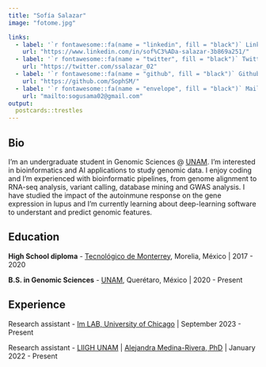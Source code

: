 ```yaml
---
title: "Sofía Salazar"
image: "fotome.jpg"

links:
  - label: '`r fontawesome::fa(name = "linkedin", fill = "black")` LinkedIn'
    url: "https://www.linkedin.com/in/sof%C3%ADa-salazar-3b869a251/"
  - label: '`r fontawesome::fa(name = "twitter", fill = "black")` Twitter'
    url: "https://twitter.com/ssalazar_02"
  - label: '`r fontawesome::fa(name = "github", fill = "black")` Github'
    url: "https://github.com/SophSM/"
  - label: '`r fontawesome::fa(name = "envelope", fill = "black")` Mail'
    url: "mailto:sogusama02@gmail.com"
output:
  postcards::trestles
---
```


## Bio

I'm an undergraduate student in Genomic Sciences @ [UNAM](https://www.unam.mx/). I'm interested in bioinformatics and AI applications to study genomic data. I enjoy coding and I'm experienced with bioinformatic pipelines, from genome alignment to RNA-seq analysis, variant calling, database mining and GWAS analysis. I have studied the impact of the autoinmune response on the gene expression in lupus and I'm currently learning about deep-learning software to understant and predict genomic features.

## Education

**High School diploma** - [Tecnológico de Monterrey](https://tec.mx/), Morelia, México | 2017 - 2020

**B.S. in Genomic Sciences** - [UNAM](https://www.enesjuriquilla.unam.mx/?page_id=2136), Querétaro, México | 2020 - Present

## Experience

Research assistant - [Im LAB, University of Chicago](https://hakyimlab.org/) | September 2023 - Present

Research assistant - [LIIGH UNAM](https://liigh.unam.mx/) | [Alejandra Medina-Rivera, PhD](https://twitter.com/AleMedinaRivera) | January 2022 - Present

